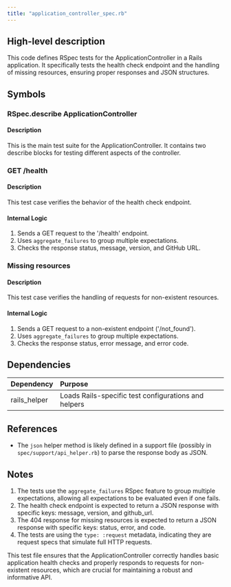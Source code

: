 ```yaml
---
title: "application_controller_spec.rb"
---
```


## High-level description
This code defines RSpec tests for the ApplicationController in a Rails application. It specifically tests the health check endpoint and the handling of missing resources, ensuring proper responses and JSON structures.

## Symbols

### RSpec.describe ApplicationController
#### Description
This is the main test suite for the ApplicationController. It contains two describe blocks for testing different aspects of the controller.

### GET /health
#### Description
This test case verifies the behavior of the health check endpoint.

#### Internal Logic
1. Sends a GET request to the '/health' endpoint.
2. Uses `aggregate_failures` to group multiple expectations.
3. Checks the response status, message, version, and GitHub URL.

### Missing resources
#### Description
This test case verifies the handling of requests for non-existent resources.

#### Internal Logic
1. Sends a GET request to a non-existent endpoint ('/not_found').
2. Uses `aggregate_failures` to group multiple expectations.
3. Checks the response status, error message, and error code.

## Dependencies
| Dependency | Purpose |
|:-----------|:--------|
| rails_helper | Loads Rails-specific test configurations and helpers |

## References
- The `json` helper method is likely defined in a support file (possibly in `spec/support/api_helper.rb`) to parse the response body as JSON.

## Notes
1. The tests use the `aggregate_failures` RSpec feature to group multiple expectations, allowing all expectations to be evaluated even if one fails.
2. The health check endpoint is expected to return a JSON response with specific keys: message, version, and github_url.
3. The 404 response for missing resources is expected to return a JSON response with specific keys: status, error, and code.
4. The tests are using the `type: :request` metadata, indicating they are request specs that simulate full HTTP requests.

This test file ensures that the ApplicationController correctly handles basic application health checks and properly responds to requests for non-existent resources, which are crucial for maintaining a robust and informative API.